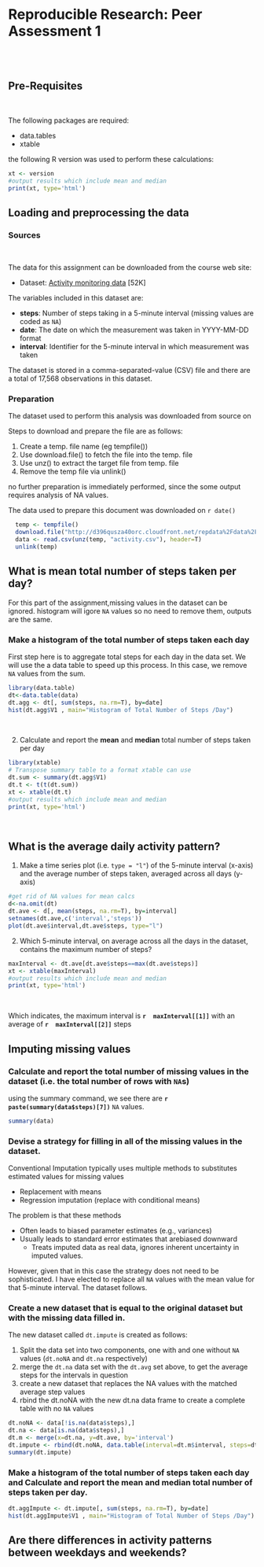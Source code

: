 # Reproducible Research: Peer Assessment 1
<br><br>

## Pre-Requisites

<br>

The following packages are required:

* data.tables
* xtable

the following R version was used to perform these calculations:
```r
xt <- version
#output results which include mean and median
print(xt, type='html')
```

## Loading and preprocessing the data

### Sources

<br>

The data for this assignment can be downloaded from the course web
site:

* Dataset: [Activity monitoring data](https://d396qusza40orc.cloudfront.net/repdata%2Fdata%2Factivity.zip) [52K]

The variables included in this dataset are:

* **steps**: Number of steps taking in a 5-minute interval (missing
    values are coded as `NA`)
* **date**: The date on which the measurement was taken in YYYY-MM-DD
    format
* **interval**: Identifier for the 5-minute interval in which
    measurement was taken

The dataset is stored in a comma-separated-value (CSV) file and there are a total of 17,568 observations in this dataset.

### Preparation

The dataset used to perform this analysis was downloaded from source on 

Steps to download and prepare the file are as follows:

1. Create a temp. file name (eg tempfile())
2. Use download.file() to fetch the file into the temp. file
3. Use unz() to extract the target file from temp. file
4. Remove the temp file via unlink()

no further preparation is immediately performed, since the some output requires analysis of NA values.

The data used to prepare this document was downloaded on `r date()`

```r
  temp <- tempfile()
  download.file("http://d396qusza40orc.cloudfront.net/repdata%2Fdata%2Factivity.zip",temp)
  data <- read.csv(unz(temp, "activity.csv"), header=T)
  unlink(temp)
```


## What is mean total number of steps taken per day?

For this part of the assignment,missing values in the dataset can be ignored.
histogram will igore `NA` values so no need to remove them, outputs are the same.

### Make a histogram of the total number of steps taken each day

First step here is to aggregate total steps for each day in the data set. We will use the a data table to speed up this process. In this case, we remove `NA` values from the sum.

```r
library(data.table)
dt<-data.table(data)
dt.agg <- dt[, sum(steps, na.rm=T), by=date]
hist(dt.agg$V1 , main="Histogram of Total Number of Steps /Day")
```
<br>

2. Calculate and report the **mean** and **median** total number of steps taken per day
<br>

```r
library(xtable)
# Transpose summary table to a format xtable can use
dt.sum <- summary(dt.agg$V1)
dt.t <- t(t(dt.sum))
xt <- xtable(dt.t)
#output results which include mean and median
print(xt, type='html')

```
<br>

## What is the average daily activity pattern?


1. Make a time series plot (i.e. `type = "l"`) of the 5-minute interval (x-axis) and the average number of steps taken, averaged across all days (y-axis)

```r
#get rid of NA values for mean calcs
d<-na.omit(dt)
dt.ave <- d[, mean(steps, na.rm=T), by=interval]
setnames(dt.ave,c('interval','steps'))
plot(dt.ave$interval,dt.ave$steps, type="l")
```

2. Which 5-minute interval, on average across all the days in the dataset, contains the maximum number of steps?

```r
maxInterval <- dt.ave[dt.ave$steps==max(dt.ave$steps)]
xt <- xtable(maxInterval)
#output results which include mean and median
print(xt, type='html')
```
<br>

Which indicates, the maximum interval is **`r  maxInterval[[1]]`** with an average of **`r  maxInterval[[2]]`** steps 

## Imputing missing values

### Calculate and report the total number of missing values in the dataset (i.e. the total number of rows with `NA`s)

using the summary command, we see there are **`r paste(summary(data$steps)[7])`** `NA` values.

```r
summary(data)
```

### Devise a strategy for filling in all of the missing values in the dataset. 

Conventional Imputation typically uses multiple methods to substitutes estimated values for missing values

* Replacement with means
* Regression imputation (replace with conditional means)

The problem is that these methods 

* Often leads to biased parameter estimates (e.g., variances)
* Usually leads to standard error estimates that arebiased downward
  * Treats imputed data as real data, ignores inherent uncertainty in imputed values.

However, given that in this case the strategy does not need to be sophisticated. I have elected to replace all `NA` values with the mean value for that 5-minute interval. The dataset follows.

### Create a new dataset that is equal to the original dataset but with the missing data filled in.

The new dataset called `dt.impute` is created as follows:

1. Split the data set into two components, one with and one without `NA` values (`dt.noNA` and `dt.na` respectively)
2. merge the `dt.na` data set with the `dt.avg` set above, to get the average steps for the intervals in question
3. create a new dataset that replaces the NA values with the matched average step values
4. rbind the dt.noNA with the new dt.na data frame to create a complete table with no `NA` values

```r
dt.noNA <- data[!is.na(data$steps),]
dt.na <- data[is.na(data$steps),]
dt.m <- merge(x=dt.na, y=dt.ave, by='interval')
dt.impute <- rbind(dt.noNA, data.table(interval=dt.m$interval, steps=dt.m$steps.y, date=dt.m$date), use.names=T)
summary(dt.impute)
```

### Make a histogram of the total number of steps taken each day and Calculate and report the mean and median total number of steps taken per day.

```r
dt.aggImpute <- dt.impute[, sum(steps, na.rm=T), by=date]
hist(dt.aggImpute$V1 , main="Histogram of Total Number of Steps /Day")
```


## Are there differences in activity patterns between weekdays and weekends?
